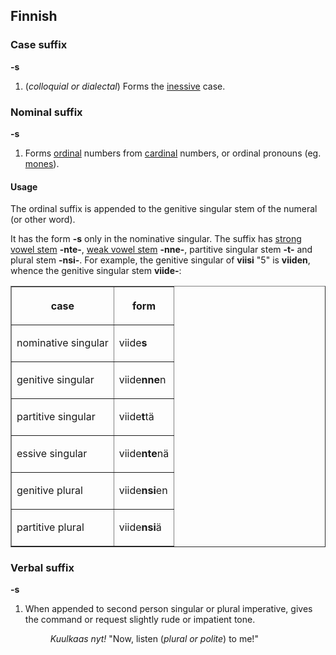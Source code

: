 ==Finnish==

===Case suffix===
'''-s'''

# (''colloquial or dialectal'') Forms the [[inessive]] case.

===Nominal suffix===
'''-s'''

# Forms [[ordinal]] numbers from [[cardinal]] numbers, or ordinal pronouns (eg. [[mones#Finnish|mones]]).

====Usage====
The ordinal suffix is appended to the genitive singular stem of the numeral (or other word).

It has the form '''-s''' only in the nominative singular. The suffix has [[strong vowel stem]] '''-nte-''', [[weak vowel stem]] '''-nne-''', partitive singular stem '''-t-''' and plural stem '''-nsi-'''. For example, the genitive singular of '''viisi''' "5" is '''viiden''', whence the genitive singular stem '''viide-''':

<table border="1">
<tr><th>case</th><th>form</th></tr>
<tr><td>nominative singular</td><td>viide'''s'''</td></tr>
<tr><td>genitive singular  </td><td>viide'''nne'''n</td></tr>
<tr><td>partitive singular </td><td>viide'''t'''tä</td></tr>
<tr><td>essive singular    </td><td>viide'''nte'''nä</td></tr>
<tr><td>genitive plural    </td><td>viide'''nsi'''en</td></tr>
<tr><td>partitive plural   </td><td>viide'''nsi'''ä</td></tr>
</table>

===Verbal suffix===
'''-s'''

# When appended to second person singular or plural imperative, gives the command or request slightly rude or impatient tone.
#: ''Kuulkaas nyt!'' "Now, listen (''plural or polite'') to me!"